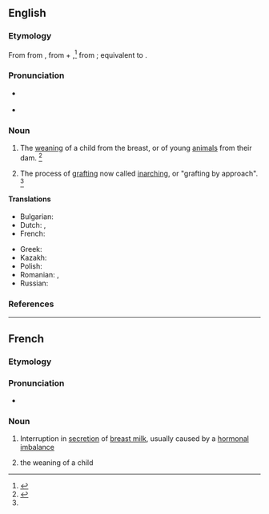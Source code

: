 ==English==

===Etymology===
From {{inh|en|enm|ablactacioun}} from {{der|en|LL.|ablactatio}}, {{m|la|ablactō||to wean}} from {{m|la|ab||without}} + {{m|la|lacto||suckle}},<ref name=SOED>{{R:SOED5|page=5}}</ref> from {{m|la|lac||milk}}; equivalent to {{prefix|en|ab|lactation}}.

===Pronunciation===
* {{a|US}} {{IPA|en|/ˌæb.lækˈteɪ.ʃn̩/}}
* {{rhymes|en|eɪʃən|s=4}}

===Noun===
{{en-noun|~}}

# The [[weaning]] of a child from the breast, or of young [[animal]]s from their dam. {{defdate|First attested from around (1350 to 1470).}}<ref name=SOED>{{R:SOED5|page=5}}</ref>
# {{lb|en|obsolete|horticulture}} The process of [[grafting]] now called [[inarching]], or "grafting by approach". {{defdate|Attested from the late 17<sup>th</sup> century until the early 19<sup>th</sup> century.}}<ref name=SOED/>

====Translations====
{{trans-top|weaning}}
* Bulgarian: {{t|bg|аблактация|f|alt=аблакта́ция|sc=Cyrl}}
* Dutch: {{t|nl|ablactatie|m}}, {{t+|nl|spenen|n}}
* French: {{t+|fr|sevrage|m}}
{{trans-mid}}
* Greek: {{t+|el|απογαλακτισμός|m|sc=Grek}}
* Kazakh: {{t|kk|сүттенбеу}}
* Polish: {{t+|pl|ablactation|f}}
* Romanian: {{t+|ro|ablactare|f}}, {{t+|ro|înțărcare|f}}
* Russian: {{t+|ru|аблактация|f|alt=аблакта́ция}}
{{trans-bottom}}

===References===
<references/>

----

==French==

===Etymology===
{{af|fr|ab-|lactation}}

===Pronunciation===
* {{audio|fr|LL-Q150 (fra)-WikiLucas00-ablactation.wav|Audio}}

===Noun===
{{fr-noun|f}}

# {{lb|fr|medicine}} Interruption in [[secretion]] of [[breast milk]], usually caused by a [[hormonal]] [[imbalance]]
# {{lb|fr|medicine|archaic}} the weaning of a child